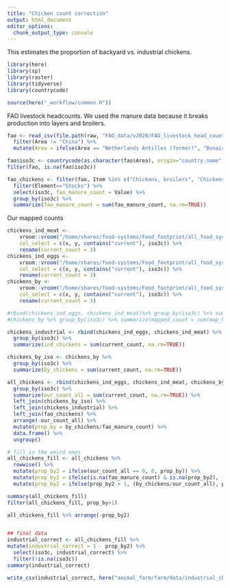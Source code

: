 ```yaml
---
title: "Chicken count correction"
output: html_document
editor_options: 
  chunk_output_type: console
---
```


This estimates the proportion of backyard vs. industrial chickens.

```r

library(here)
library(sp)
library(raster)
library(tidyverse)
library(countrycode)

source(here("_workflow/common.R"))

```


FAO livestock headcounts.  We used the manure data because it breaks production into layers and broilers.
```r

fao <- read_csv(file.path(raw, "FAO_data/v2020/FAO_livestock_head_count_2020_09_25.csv")) %>%
  filter(Area != "China") %>%
  mutate(Area = ifelse(Area == "Netherlands Antilles (former)", "Bonaire, Sint Eustatius and Saba", Area))

fao$iso3c <- countrycode(as.character(fao$Area), origin="country.name", destination = "iso3c")
filter(fao, is.na(fao$iso3c))

fao_chickens <- filter(fao, Item %in% c("Chickens, broilers", "Chickens, layers")) %>%
  filter(Element=="Stocks") %>%
  select(iso3c, fao_manure_count = Value) %>%
  group_by(iso3c) %>%
  summarize(fao_manure_count = sum(fao_manure_count, na.rm=TRUE))

```

Our mapped counts

```r

chickens_ind_meat <-
    vroom::vroom("/home/shares/food-systems/Food_footprint/all_food_systems/dataprep/animal_farm/farm/chickens_industrial_meat_location_df.csv", 
    col_select = c(x, y, contains("current"), iso3c)) %>% 
    rename(current_count = 3)
chickens_ind_eggs <-
    vroom::vroom("/home/shares/food-systems/Food_footprint/all_food_systems/dataprep/animal_farm/farm/chickens_industrial_eggs_location_df.csv", 
    col_select = c(x, y, contains("current"), iso3c)) %>% 
    rename(current_count = 3)
chickens_by <-
    vroom::vroom("/home/shares/food-systems/Food_footprint/all_food_systems/dataprep/animal_farm/farm/chickens_backyard_eggs&meat_location_df.csv", 
    col_select = c(x, y, contains("current"), iso3c)) %>% 
    rename(current_count = 3)

#rbind(chickens_ind_eggs, chickens_ind_meat)%>% group_by(iso3c) %>% summarize(mapped_count = sum(map_head_count, na.rm=TRUE)) %>% data.frame()
#chickens_by %>% group_by(iso3c) %>% summarize(mapped_count = sum(map_head_count, na.rm=TRUE)) %>% data.frame()

chickens_industrial <- rbind(chickens_ind_eggs, chickens_ind_meat) %>%
  group_by(iso3c) %>%
  summarize(ind_chickens = sum(current_count, na.rm=TRUE))

chickens_by_iso <- chickens_by %>%
  group_by(iso3c) %>%
  summarize(by_chickens = sum(current_count, na.rm=TRUE))

all_chickens <- rbind(chickens_ind_eggs, chickens_ind_meat, chickens_by) %>%
  group_by(iso3c) %>%
  summarize(our_count_all = sum(current_count, na.rm=TRUE)) %>%
  left_join(chickens_by_iso) %>%
  left_join(chickens_industrial) %>%
  left_join(fao_chickens) %>%
  arrange(-our_count_all) %>%
  mutate(prop_by = by_chickens/fao_manure_count) %>%
  data.frame() %>%
  ungroup()

# fill in the weird ones
all_chickens_fill <- all_chickens %>%
  rowwise() %>%
  mutate(prop_by2 = ifelse(our_count_all == 0, 0, prop_by)) %>%
  mutate(prop_by2 = ifelse(is.na(fao_manure_count) & is.na(prop_by2), (by_chickens/our_count_all), prop_by2)) %>%
  mutate(prop_by2 = ifelse(prop_by2 > 1, (by_chickens/our_count_all), prop_by2))

summary(all_chickens_fill)
filter(all_chickens_fill, prop_by>1)

all_chickens_fill %>% arrange(-prop_by2)


## final data
industrial_correct <- all_chickens_fill %>%
mutate(industrial_correct = 1 - prop_by2) %>%
  select(iso3c, industrial_correct) %>%
  filter(!is.na(iso3c))
summary(industrial_correct)

write_csv(industrial_correct, here("animal_farm/farm/data/industrial_chicken_correct.csv"))
```